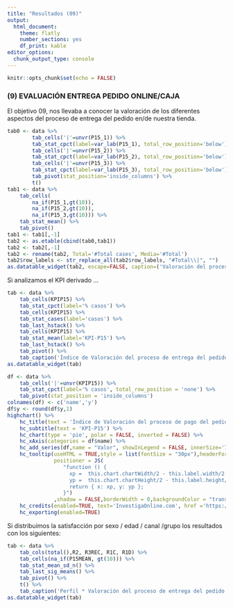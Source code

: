 ```yaml
---
title: "Resultados (09)"
output: 
  html_document: 
    theme: flatly
    number_sections: yes
    df_print: kable
editor_options: 
  chunk_output_type: console
---
```


```r
knitr::opts_chunk$set(echo = FALSE)
```

### (9) EVALUACIÓN ENTREGA PEDIDO ONLINE/CAJA

El objetivo 09, nos llevaba a conocer la valoración de los diferentes aspectos del proceso de entrega del pedido en/de nuestra tienda.

```r
tab0 <- data %>%
        tab_cells('|'=unvr(P15_1)) %>% 
        tab_stat_cpct(label=var_lab(P15_1), total_row_position='below') %>%
        tab_cells('|'=unvr(P15_2)) %>% 
        tab_stat_cpct(label=var_lab(P15_2), total_row_position='below') %>%
        tab_cells('|'=unvr(P15_3)) %>% 
        tab_stat_cpct(label=var_lab(P15_3), total_row_position='below') %>%
        tab_pivot(stat_position='inside_columns') %>%
        t()
tab1 <- data %>%
    tab_cells(
        na_if(P15_1,gt(10)),
        na_if(P15_2,gt(10)),
        na_if(P15_3,gt(10))) %>% 
    tab_stat_mean() %>%
    tab_pivot()
tab1 <- tab1[,-1]
tab2 <- as.etable(cbind(tab0,tab1))
tab2 <- tab2[,-1]
tab2 <- rename(tab2, Total='#Total cases', Media='#Total')
tab2$row_labels <- str_replace_all(tab2$row_labels, "#Total\\|", "")
as.datatable_widget(tab2, escape=FALSE, caption=('Valoración del proceso de entrega del pedido'))
```

Si analizamos el KPI derivado ...

```r
tab <- data %>%
	tab_cells(KPIP15) %>%
	tab_stat_cpct(label='% casos') %>%
    tab_cells(KPIP15) %>%
    tab_stat_cases(label='casos') %>%
    tab_last_hstack() %>%
    tab_cells(KPIP15) %>%
    tab_stat_mean(label='KPI-P15') %>%
    tab_last_hstack() %>%
	tab_pivot() %>%
    tab_caption('Índice de Valoración del proceso de entrega del pedido')
as.datatable_widget(tab)
```

```r
df <- data %>%
	tab_cells('|'=unvr(KPIP15)) %>%
	tab_stat_cpct(label='% casos', total_row_position = 'none') %>%
	tab_pivot(stat_position = 'inside_columns')
colnames(df) <- c('name','y')
df$y <- round(df$y,1)
highchart() %>%
    hc_title(text = 'Índice de Valoración del proceso de pago del pedido') %>% 
    hc_subtitle(text = 'KPI-P15') %>% 
    hc_chart(type = 'pie', polar = FALSE, inverted = FALSE) %>% 
    hc_xAxis(categories = df$name) %>%
    hc_add_series(df,name = "Valor", showInLegend = FALSE, innerSize='75%',dataLabels = list(format="{point.name}<br>({point.y}%)"))%>%
    hc_tooltip(useHTML = TRUE,style = list(fontSize = "30px"),headerFormat = "",pointFormat = paste("<br><div style='text-align: center;'>Índice <b><br>",round(mean(data$KPIP15, na.rm = TRUE), 1),"</div>"),
               positioner = JS(
                  "function () {
                    xp =  this.chart.chartWidth/2 - this.label.width/2
                    yp =  this.chart.chartHeight/2 - this.label.height/2
                    return { x: xp, y: yp };
                  }")
               ,shadow = FALSE,borderWidth = 0,backgroundColor = "transparent",hideDelay = 9999) %>%
    hc_credits(enabled=TRUE, text='InvestigaOnline.com', href ='https://www.investigaonline.com') %>%
    hc_exporting(enabled=TRUE)
```

Si distribuimos la satisfacción por sexo / edad / canal /grupo los resultados con los siguientes:

```r
tab <- data %>%
    tab_cols(total(),R2, R3REC, R1C, R1D) %>%
    tab_cells(na_if(P15MEAN, gt(10))) %>%
    tab_stat_mean_sd_n() %>%
    tab_last_sig_means() %>%
	tab_pivot() %>%
    t() %>%
    tab_caption('Perfil * Valoración del proceso de entrega del pedido')
as.datatable_widget(tab)
```
